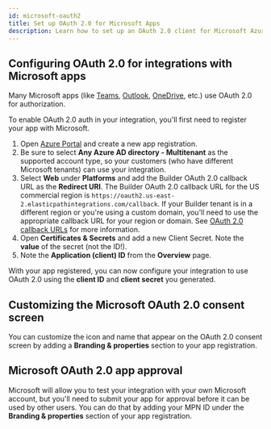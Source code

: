 ```yaml
---
id: microsoft-oauth2
title: Set up OAuth 2.0 for Microsoft Apps
description: Learn how to set up an OAuth 2.0 client for Microsoft Azure-based apps
---
```



<Vimeo
  video="907604023"
  title="Configuring OAuth 2.0 for integrations with Microsoft apps"
/>

## Configuring OAuth 2.0 for integrations with Microsoft apps

Many Microsoft apps (like [Teams](/composer/builder/builder-components/ms-teams.mdx), [Outlook](/composer/builder/builder-components/ms-outlook.mdx), [OneDrive](/composer/builder/builder-components/ms-onedrive.mdx), etc.) use OAuth 2.0 for authorization.

To enable OAuth 2.0 auth in your integration, you'll first need to register your app with Microsoft.

1. Open [Azure Portal](https://portal.azure.com/) and create a new app registration.
1. Be sure to select **Any Azure AD directory - Multitenant** as the supported account type, so your customers (who have different Microsoft tenants) can use your integration.
1. Select **Web** under **Platforms** and add the Builder OAuth 2.0 callback URL as the **Redirect URI**. The Builder OAuth 2.0 callback URL for the US commercial region is `https://oauth2.us-east-2.elasticpathintegrations.com/callback`.
   If your Builder tenant is in a different region or you're using a custom domain, you'll need to use the appropriate callback URL for your region or domain. See [OAuth 2.0 callback URLs](/composer/builder/connections.mdx#creating-an-oauth-20-app-in-a-third-party-service) for more information.
1. Open **Certificates & Secrets** and add a new Client Secret.
   Note the **value** of the secret (not the ID!).
1. Note the **Application (client) ID** from the **Overview** page.

With your app registered, you can now configure your integration to use OAuth 2.0 using the **client ID** and **client secret** you generated.

## Customizing the Microsoft OAuth 2.0 consent screen

You can customize the icon and name that appear on the OAuth 2.0 consent screen by adding a **Branding & properties** section to your app registration.

## Microsoft OAuth 2.0 app approval

Microsoft will allow you to test your integration with your own Microsoft account, but you'll need to submit your app for approval before it can be used by other users.
You can do that by adding your MPN ID under the **Branding & properties** section of your app registration.
